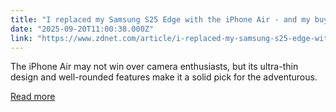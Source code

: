 ```yaml
---
title: "I replaced my Samsung S25 Edge with the iPhone Air - and my buying advice has changed"
date: "2025-09-20T11:00:38.000Z"
link: "https://www.zdnet.com/article/i-replaced-my-samsung-s25-edge-with-the-iphone-air-and-my-buying-advice-has-changed/"
---
```


The iPhone Air may not win over camera enthusiasts, but its ultra-thin design and well-rounded features make it a solid pick for the adventurous.

[Read more](https://www.zdnet.com/article/i-replaced-my-samsung-s25-edge-with-the-iphone-air-and-my-buying-advice-has-changed/)
